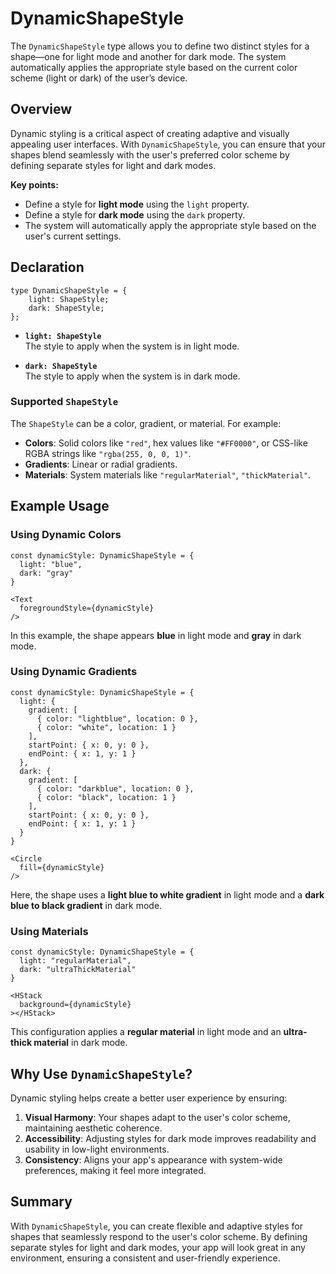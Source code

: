 # DynamicShapeStyle 

The `DynamicShapeStyle` type allows you to define two distinct styles for a shape—one for light mode and another for dark mode. The system automatically applies the appropriate style based on the current color scheme (light or dark) of the user’s device.

## Overview

Dynamic styling is a critical aspect of creating adaptive and visually appealing user interfaces. With `DynamicShapeStyle`, you can ensure that your shapes blend seamlessly with the user's preferred color scheme by defining separate styles for light and dark modes.

**Key points:**

- Define a style for **light mode** using the `light` property.
- Define a style for **dark mode** using the `dark` property.
- The system will automatically apply the appropriate style based on the user's current settings.

## Declaration

```tsx
type DynamicShapeStyle = {
    light: ShapeStyle;
    dark: ShapeStyle;
};
```

- **`light: ShapeStyle`**  
  The style to apply when the system is in light mode.

- **`dark: ShapeStyle`**  
  The style to apply when the system is in dark mode.

### Supported `ShapeStyle`

The `ShapeStyle` can be a color, gradient, or material. For example:

- **Colors**: Solid colors like `"red"`, hex values like `"#FF0000"`, or CSS-like RGBA strings like `"rgba(255, 0, 0, 1)"`.
- **Gradients**: Linear or radial gradients.
- **Materials**: System materials like `"regularMaterial"`, `"thickMaterial"`.

## Example Usage

### Using Dynamic Colors

```tsx
const dynamicStyle: DynamicShapeStyle = {
  light: "blue",
  dark: "gray"
}

<Text
  foregroundStyle={dynamicStyle}
/>
```

In this example, the shape appears **blue** in light mode and **gray** in dark mode.

### Using Dynamic Gradients

```tsx
const dynamicStyle: DynamicShapeStyle = {
  light: {
    gradient: [
      { color: "lightblue", location: 0 },
      { color: "white", location: 1 }
    ],
    startPoint: { x: 0, y: 0 },
    endPoint: { x: 1, y: 1 }
  },
  dark: {
    gradient: [
      { color: "darkblue", location: 0 },
      { color: "black", location: 1 }
    ],
    startPoint: { x: 0, y: 0 },
    endPoint: { x: 1, y: 1 }
  }
}

<Circle
  fill={dynamicStyle}
/>
```

Here, the shape uses a **light blue to white gradient** in light mode and a **dark blue to black gradient** in dark mode.

### Using Materials

```tsx
const dynamicStyle: DynamicShapeStyle = {
  light: "regularMaterial",
  dark: "ultraThickMaterial"
}

<HStack
  background={dynamicStyle}
></HStack>
```

This configuration applies a **regular material** in light mode and an **ultra-thick material** in dark mode.

## Why Use `DynamicShapeStyle`?

Dynamic styling helps create a better user experience by ensuring:

1. **Visual Harmony**: Your shapes adapt to the user's color scheme, maintaining aesthetic coherence.
2. **Accessibility**: Adjusting styles for dark mode improves readability and usability in low-light environments.
3. **Consistency**: Aligns your app's appearance with system-wide preferences, making it feel more integrated.

## Summary

With `DynamicShapeStyle`, you can create flexible and adaptive styles for shapes that seamlessly respond to the user's color scheme. By defining separate styles for light and dark modes, your app will look great in any environment, ensuring a consistent and user-friendly experience.